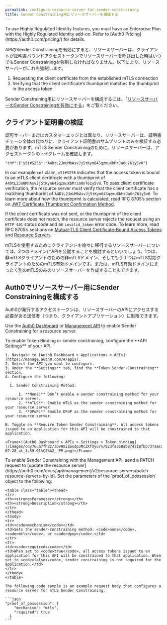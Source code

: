 ```yaml
---
permalink: configure-resource-server-for-sender-constraining
title: Sender Constraining用にリソースサーバーを構成する
---
```


<Callout icon="file-lines" color="#0EA5E9" iconType="regular">
To use Highly Regulated Identity features, you must have an Enterprise Plan with the Highly Regulated Identity add-on. Refer to [Auth0 Pricing](https://auth0.com/pricing/) for details.
</Callout>

APIのSender Constrainingを有効にすると、リソースサーバーは、クライアントが証明書バウンドアクセストークンでリソースサーバーを呼び出した時はいつでもSender Constrainingを強制しなければなりません。以下により、リソースサーバーがこれを強制します。

1. Requesting the client certificate from the established mTLS connection
2. Verifying that the client certificate’s thumbprint matches the thumbprint in the access token

Sender Constraining用にリソースサーバーを構成するには、「[リソースサーバーのSender Constrainingを有効にする](#enable-sender-constraining-for-a-resource-server)」をご覧ください。

## クライアント証明書の検証

認可サーバーまたはカスタマーエッジとは異なり、リソースサーバーは、証明書チェーン全体の代わりに、クライアント証明書のサムプリントのみを検証する必要があります。mTLS Sender Constrainingのために、リソースサーバーは、アクセストークンの `cnf`クレームを確認します。

```
"cnf":{"x5t#S256":"A4DtL2JmUMhAsvJj5tKyn64SqzmuXbMrJa0n761y5v0"}
```






In our example `cnf` claim, `x5t#S256` indicates that the access token is bound to an mTLS client certificate with a thumbprint of `A4DtL2JmUMhAsvJj5tKyn64SqzmuXbMrJa0n761y5v0`. To pass client certificate verification, the resource server must verify that the client certificate has a matching thumbprint of `A4DtL2JmUMhAsvJj5tKyn64SqzmuXbMrJa0n761y5v0`. To learn more about how the thumbprint is calculated, read RFC 8705’s section on [JWT Certificate Thumbprint Confirmation Method](https://www.rfc-editor.org/rfc/rfc8705#name-jwt-certificate-thumbprint-).

If the client certificate was not sent, or the thumbprint of the client certificate does not match, the resource server rejects the request using an `HTTP 401` status code and an `invalid_token` error code. To learn more, read RFC 8705’s sections on [Mutual-TLS Client Certificate-Bound Access Tokens](https://www.rfc-editor.org/rfc/rfc8705#name-mutual-tls-client-certifica) and [Resource Servers](https://www.rfc-editor.org/rfc/rfc8705#name-resource-server).

mTLSを使用するためにクライアントを徐々に移行するリソースサーバーについては、2つのドメインにAPIを公開することを検討するといいでしょう。1つは、非mTLSクライアントのための非mTLSドメイン、そしてもう１つはmTLS対応クライアントのためのmTLS有効ドメインです。または、mTLS有効ドメインにまったく別のmTLSのみのリソースサーバーを作成することもできます。

## Auth0でリソースサーバー用にSender Constrainingを構成する

Auth0が発行するアクセストークンは、リソースサーバーのAPIにアクセスする必要がある送信者（つまり、クライアントアプリケーション）に制限できます。

Use the [Auth0 Dashboard](https://manage.auth0.com/#/apis) or [Management API](https://auth0.com/docs/api/management/v2) to enable Sender Constraining for a resource server.

<Tabs>
  <Tab title="Auth0 Dashboard">
    To enable Token Binding or sender constraining, configure the **API Settings** of your API.

    1. Navigate to [Auth0 Dashboard > Applications > APIs](https://manage.auth0.com/#/apis).
    2. Select the API you want to configure.
    3. Under the **Settings** tab, find the **Token Sender-Constraining** section.
    4. Configure the following:

      1. Sender Constraining Method:

          1. **None:** Don’t enable a sender constraining method for your resource server.
          2. **mTLS**: Enable mTLS as the sender constraining method for your resource server.
          3. **DPoP:** Enable DPoP as the sender constraining method for your resource server.

    B. Toggle on **Require Token Sender Constraining**. All access tokens issued to an application for this API will be constrained to that application.

    <Frame>![Auth0 Dashboard > APIs > Settings > Token binding](/images/cdy7uua7fh8z/3Dv98iZosdpJMcZXfXyurn/823fa368ab874218fbb737aacac9b262/Screenshot_2025-07-28_at_3.59.01%C3%A2__PM.png)</Frame>

  </Tab>
  <Tab title="Management API">
    To enable Sender Constraining with the Management API, send a PATCH request to [update the resource server](https://auth0.com/docs/api/management/v2/resource-servers/patch-resource-servers-by-id). Set the parameters of the `proof_of_possession` object to the following:

    <table class="table"><thead>
    <tr>
    <th><strong>Parameter</strong></th>
    <th><strong>Description</strong></th>
    </tr>
    </thead>
    <tbody>
    <tr>
    <td><code>mechanism</code></td>
    <td>Sets the sender-constraining method: <code>none</code>, <code>mtls</code>, or <code>dpop</code>.</td>
    </tr>
    <tr>
    <td><code>required</code></td>
    <td>When set to <code>true</code>, all access tokens issued to an application for this API will be constrained to that application. When set to <code>false</code>, sender constraining is not required for the application.</td>
    </tr>
    </tbody>
    </table>

    The following code sample is an example request body that configures a resource server for mTLS Sender Constraining:

    ```json
    "proof_of_possession": {
        "mechanism": "mtls",
        "required": true
      }
    ```
  </Tab>
</Tabs>